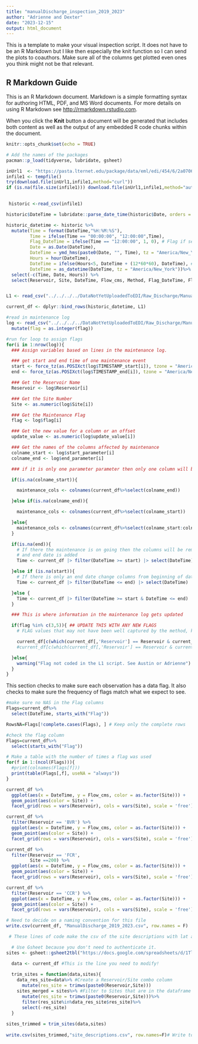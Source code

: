 ```yaml
---
title: "manualDischarge_inspection_2019_2023"
author: "Adrienne and Dexter"
date: "2023-12-15"
output: html_document
---
```


This is a template to make your visual inspection script. It does not have to be an R Markdown but I like then especially the knit function so I can send the plots to coauthors. Make sure all of the columns get plotted even ones you think might not be that relevant. 

## R Markdown Guide

This is an R Markdown document. Markdown is a simple formatting syntax for authoring HTML, PDF, and MS Word documents. For more details on using R Markdown see <http://rmarkdown.rstudio.com>.

When you click the **Knit** button a document will be generated that includes both content as well as the output of any embedded R code chunks within the document.

```r

knitr::opts_chunk$set(echo = TRUE)

# Add the names of the packages 
pacman::p_load(tidyverse, lubridate, gsheet)
```



```r

inUrl1  <- "https://pasta.lternet.edu/package/data/eml/edi/454/6/2a070652fb86cbf171141bb582eb72fd"
infile1 <- tempfile()
try(download.file(inUrl1,infile1,method="curl"))
if (is.na(file.size(infile1))) download.file(inUrl1,infile1,method="auto")

                   
 historic <-read_csv(infile1)

```

```r

historic$DateTime = lubridate::parse_date_time(historic$Date, orders = c('ymd HMS','ymd HM','ymd','mdy'))

historic_datetime <- historic %>% 
  mutate(Time = format(DateTime,"%H:%M:%S"),
         Time = ifelse(Time == "00:00:00", "12:00:00",Time),
         Flag_DateTime = ifelse(Time == "12:00:00", 1, 0), # Flag if set time to noon
         Date = as.Date(DateTime),
         DateTime = ymd_hms(paste0(Date, "", Time), tz = "America/New_York"),
         Hours = hour(DateTime),
         DateTime = ifelse(Hours<5, DateTime + (12*60*60), DateTime), # convert time to 24 hour time
         DateTime = as_datetime(DateTime, tz = "America/New_York"))%>% # time is in seconds put it in ymd_hms
  select(-c(Time, Date, Hours)) %>% 
  select(Reservoir, Site, DateTime, Flow_cms, Method, Flag_DateTime, Flag_Flow_cms)



```



```r

L1 <- read_csv("../../../../DataNotYetUploadedToEDI/Raw_Discharge/ManualDischarge_L1.csv")

```

```r

current_df <- dplyr::bind_rows(historic_datetime, L1)

```



```r
#read in maintenance log
log <- read_csv("../../../../DataNotYetUploadedToEDI/Raw_Discharge/ManualDischarge_Maintenance_Log.csv") %>% 
  mutate(flag = as.integer(flag))

#run for loop to assign flags
for(i in 1:nrow(log)){
  ### Assign variables based on lines in the maintenance log.

  ### get start and end time of one maintenance event
  start <- force_tz(as.POSIXct(log$TIMESTAMP_start[i]), tzone = "America/New_York")
  end <- force_tz(as.POSIXct(log$TIMESTAMP_end[i]), tzone = "America/New_York")

  ### Get the Reservoir Name
  Reservoir <- log$Reservoir[i]

  ### Get the Site Number
  Site <- as.numeric(log$Site[i])

  ### Get the Maintenance Flag
  flag <- log$flag[i]

  ### Get the new value for a column or an offset
  update_value <- as.numeric(log$update_value[i])

  ### Get the names of the columns affected by maintenance
  colname_start <- log$start_parameter[i]
  colname_end <- log$end_parameter[i]

  ### if it is only one parameter parameter then only one column will be selected

  if(is.na(colname_start)){

    maintenance_cols <- colnames(current_df%>%select(colname_end))

  }else if(is.na(colname_end)){

    maintenance_cols <- colnames(current_df%>%select(colname_start))

  }else{
    maintenance_cols <- colnames(current_df%>%select(colname_start:colname_end))
  }

  if(is.na(end)){
    # If there the maintenance is on going then the columns will be removed until
    # and end date is added
    Time <- current_df |> filter(DateTime >= start) |> select(DateTime)

  }else if (is.na(start)){
    # If there is only an end date change columns from beginning of data frame until end date
    Time <- current_df |> filter(DateTime <= end) |> select(DateTime)

  }else {
    Time <- current_df |> filter(DateTime >= start & DateTime <= end) |> select(DateTime)
  }

  ### This is where information in the maintenance log gets updated

  if(flag %in% c(3,5)){ ## UPDATE THIS WITH ANY NEW FLAGS
    # FLAG values that may not have been well captured by the method, keeping value but just adding flag based on method used

    current_df[c(which(current_df[,'Reservoir'] == Reservoir & current_df[,'Site'] == Site & current_df$DateTime %in% Time$DateTime)),paste0("Flag_",maintenance_cols)] <- as.numeric(flag)
    #current_df[c(which(current_df[,'Reservoir'] == Reservoir & current_df[,'Site'] == Site & current_df$DateTime %in% Time$DateTime)),maintenance_cols] <- as.numeric(update_value) #this was to change value to a new value; keeping for if making a new flag latter on

  }else{
    warning("Flag not coded in the L1 script. See Austin or Adrienne")
  }
}


```


This section checks to make sure each observation has a data flag. It also checks to make sure the frequency of flags match what we expect to see. 

```r

#make sure no NAS in the Flag columns
Flags=current_df%>%
  select(DateTime, starts_with("Flag"))

RowsNA=Flags[!complete.cases(Flags), ] # Keep only the complete rows

#check the flag column
Flags=current_df%>%
  select(starts_with("Flag"))

# Make a table with the number of times a flag was used
for(f in 1:(ncol(Flags))){
  #print(colnames(Flags[f]))
  print(table(Flags[,f], useNA = "always"))
}

```

```r

current_df %>% 
  ggplot(aes(x = DateTime, y = Flow_cms, color = as.factor(Site))) + 
  geom_point(aes(color = Site)) +
  facet_grid(rows = vars(Reservoir), cols = vars(Site), scale = 'free')

current_df %>% 
  filter(Reservoir == 'BVR') %>% 
  ggplot(aes(x = DateTime, y = Flow_cms, color = as.factor(Site))) + 
  geom_point(aes(color = Site)) +
  facet_grid(rows = vars(Reservoir), cols = vars(Site), scale = 'free')

current_df %>% 
  filter(Reservoir == 'FCR',
         Site ==200) %>% 
  ggplot(aes(x = DateTime, y = Flow_cms, color = as.factor(Site))) + 
  geom_point(aes(color = Site)) +
  facet_grid(rows = vars(Reservoir), cols = vars(Site), scale = 'free')

current_df %>% 
  filter(Reservoir == 'CCR') %>% 
  ggplot(aes(x = DateTime, y = Flow_cms, color = as.factor(Site))) + 
  geom_point(aes(color = Site)) +
  facet_grid(rows = vars(Reservoir), cols = vars(Site), scale = 'free')


```

```r

# Need to decide on a naming convention for this file
write.csv(current_df, "ManualDischarge_2019_2023.csv", row.names = F)

```

```r
 # These lines of code make the csv of the site descriptions with lat and long

  # Use Gsheet because you don't need to authenticate it. 
sites <- gsheet::gsheet2tbl("https://docs.google.com/spreadsheets/d/1TlQRdjmi_lzwFfQ6Ovv1CAozmCEkHumDmbg_L4A2e-8/edit#gid=1244423834")

  data <- current_df #This is the line you need to modify!
  
  trim_sites = function(data,sites){
    data_res_site=data%>% #Create a Reservoir/Site combo column
      mutate(res_site = trimws(paste0(Reservoir,Site)))
    sites_merged = sites%>% #Filter to Sites that are in the dataframe
      mutate(res_site = trimws(paste0(Reservoir,Site)))%>%
      filter(res_site%in%data_res_site$res_site)%>%
      select(-res_site)
  }
  
sites_trimmed = trim_sites(data,sites) 
  
write.csv(sites_trimmed,"site_descriptions.csv", row.names=F)# Write to file

```

